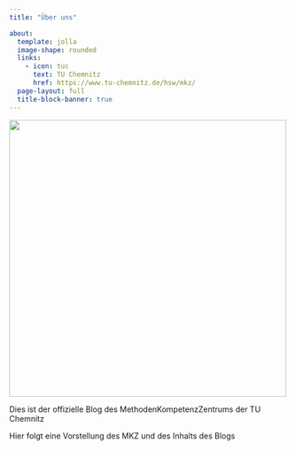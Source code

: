 ```yaml
---
title: "Über uns"

about:
  template: jolla
  image-shape: rounded
  links:
    - icon: tuc
      text: TU Chemnitz
      href: https://www.tu-chemnitz.de/hsw/mkz/
  page-layout: full
  title-block-banner: true
---
```


![](images/logo_mkz.jpg){width="500"}

Dies ist der offizielle Blog des MethodenKompetenzZentrums der TU Chemnitz

Hier folgt eine Vorstellung des MKZ und des Inhalts des Blogs
